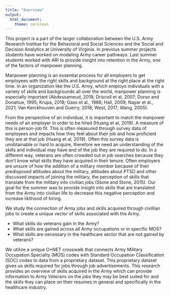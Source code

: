```yaml
---
title: "Overview"
output: 
  html_document:
    theme: cerulean
---
```


This project is a part of the larger collaboration between the U.S. Army Research Institue for the Behavioral and Social Sciences and the Social and Decision Analytics at University of Virginia. In previous summer projects students have worked on modeling Army career pathways. Last summer students worked with ARI to provide insight into retention in the Army, one of the factors of manpower planning.

Manpower planning is an essential process for all employers to get employees with the right skills and background at the right place at the right time. In an organization like the U.S. Army, which employs individuals with a variety of skills and backgrounds all over the world, manpower planning is especially important (Abdessameud, 2018; Driscoll et al, 2007; Durso and Donahue, 1995; Krupa, 2018; Gass et al., 1988; Hall, 2009; Nayar et al., 2021; Van Kerckhouven and Guerry, 2018; West, 2017; Wang, 2005).

From the perspective of an individual, it is important to match the manpower needs of an employer in order to be hired (Huang et al, 2019). A measure of this is person-job fit. This is often measured through survey data of employees and impacts how they feel about their job and how proficient they are at that job (Huang et al, 2019). Often this survey data is unobtainable or hard to acquire, therefore we need an understanding of the skills and individual may have and of the job they are required to do. In a different way, veterans are often crowded out in job searches because they don’t know what skills they have acquired in their tenure. Often employers are unsure of how the addition of a military member because of their predisposed attitudes about the military, attitudes about PTSD and other discussed impacts of joining the military, the perception of skills that translate from the military into civilian jobs (Stone and Stone, 2015). Our goal for the summer was to provide insight into skills that are translated from the Army into civilian life to decrease this negative perception and increase liklihood of hiring.

We study the connection of Army jobs and skills acquired through civillian jobs to create a unique vector of skills associated with the Army. 

* What skills do veterans gain in the Army?
*	What skills are gained across all Army occupations or in specific MOS?
*	What skills are necessary in the healthcare sector that are not gained by veterans?

We utilize a unique O*NET crosswalk that connects Army Military Occupation Specialty (MOS) codes with Standard Occupation Classification (SOC) codes to data from a proprietary dataset. This proprietary dataset gives us skills required for jobs through job advertisements. This research provides an overview of skills acquired in the Army which can provide information to Army Veterans on the jobs they may be best suited for and the skills they can place on their resumes in general and specifically in the healthcare industry.


